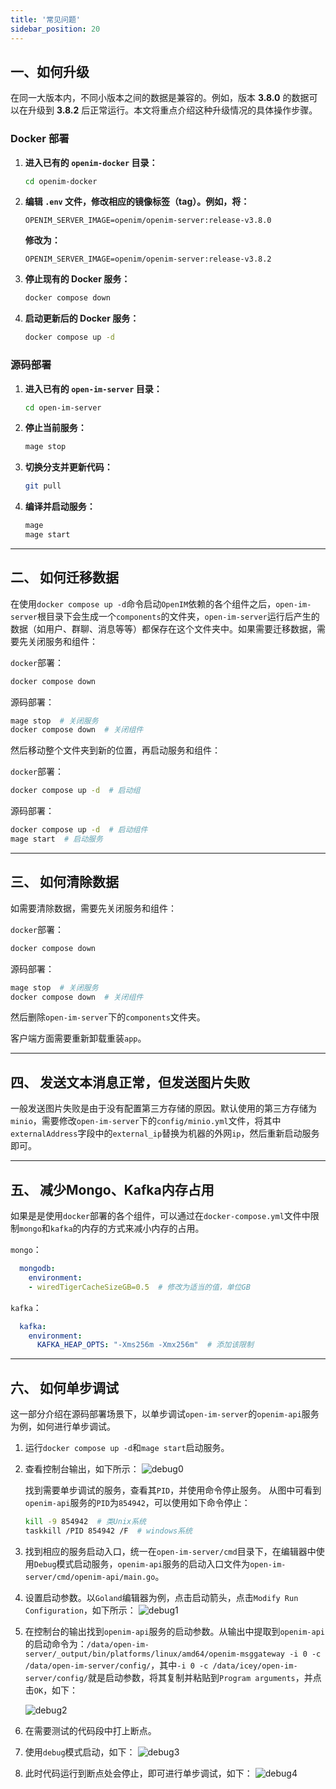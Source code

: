 ```yaml
---
title: '常见问题'
sidebar_position: 20
---
```


## 一、如何升级

在同一大版本内，不同小版本之间的数据是兼容的。例如，版本 **3.8.0** 的数据可以在升级到 **3.8.2** 后正常运行。本文将重点介绍这种升级情况的具体操作步骤。

### Docker 部署

1. **进入已有的 `openim-docker` 目录：**
    ```bash
    cd openim-docker
    ```

2. **编辑 `.env` 文件，修改相应的镜像标签（tag）。例如，将：**
    ```env
    OPENIM_SERVER_IMAGE=openim/openim-server:release-v3.8.0
    ```
    **修改为：**
    ```env
    OPENIM_SERVER_IMAGE=openim/openim-server:release-v3.8.2
    ```

3. **停止现有的 Docker 服务：**
    ```bash
    docker compose down
    ```

4. **启动更新后的 Docker 服务：**
    ```bash
    docker compose up -d
    ```

### 源码部署

1. **进入已有的 `open-im-server` 目录：**
   
    ```bash
    cd open-im-server
    ```
    
2. **停止当前服务：**
    ```bash
    mage stop
    ```

3. **切换分支并更新代码：**
    ```bash
    git pull
    ```

4. **编译并启动服务：**
    ```bash
    mage
    mage start
    ```


---
## 二、 如何迁移数据

在使用`docker compose up -d`命令启动`OpenIM`依赖的各个组件之后，`open-im-server`根目录下会生成一个`components`的文件夹，`open-im-server`运行后产生的数据（如用户、群聊、消息等等）都保存在这个文件夹中。如果需要迁移数据，需要先关闭服务和组件：

`docker`部署：

```sh
docker compose down
```

源码部署：

```sh
mage stop  # 关闭服务
docker compose down  # 关闭组件
```

然后移动整个文件夹到新的位置，再启动服务和组件：

`docker`部署：

```sh
docker compose up -d  # 启动组
```

源码部署：

```sh
docker compose up -d  # 启动组件
mage start  # 启动服务
```

---
## 三、 如何清除数据

如需要清除数据，需要先关闭服务和组件：

`docker`部署：

```sh
docker compose down
```

源码部署：

```sh
mage stop  # 关闭服务
docker compose down  # 关闭组件
```

然后删除`open-im-server`下的`components`文件夹。

客户端方面需要重新卸载重装`app`。

---
## 四、 发送文本消息正常，但发送图片失败

一般发送图片失败是由于没有配置第三方存储的原因。默认使用的第三方存储为`minio`，需要修改`open-im-server`下的`config/minio.yml`文件，将其中`externalAddress`字段中的`external_ip`替换为机器的外网`ip`，然后重新启动服务即可。

---

## 五、 减少Mongo、Kafka内存占用

如果是是使用`docker`部署的各个组件，可以通过在`docker-compose.yml`文件中限制`mongo`和`kafka`的内存的方式来减小内存的占用。

`mongo`：

```yml
  mongodb:
    environment:
    - wiredTigerCacheSizeGB=0.5  # 修改为适当的值，单位GB
```

`kafka`：

```yml
  kafka:
    environment:
      KAFKA_HEAP_OPTS: "-Xms256m -Xmx256m"  # 添加该限制
```

---

## 六、 如何单步调试

这一部分介绍在源码部署场景下，以单步调试`open-im-server`的`openim-api`服务为例，如何进行单步调试。

1. 运行`docker compose up -d`和`mage start`启动服务。

2. 查看控制台输出，如下所示：
   ![debug0](faq.assets/debug0.png)

   找到需要单步调试的服务，查看其`PID`，并使用命令停止服务。
   从图中可看到`openim-api`服务的`PID`为`854942`，可以使用如下命令停止：

   ```sh
   kill -9 854942  # 类Unix系统
   taskkill /PID 854942 /F  # windows系统
   ```

3. 找到相应的服务启动入口，统一在`open-im-server/cmd`目录下，在编辑器中使用`Debug`模式启动服务，`openim-api`服务的启动入口文件为`open-im-server/cmd/openim-api/main.go`。

4. 设置启动参数。以`Goland`编辑器为例，点击启动箭头，点击`Modify Run Configuration`，如下所示：
   ![debug1](faq.assets/debug1.png)

5. 在控制台的输出找到`openim-api`服务的启动参数。从输出中提取到`openim-api`的启动命令为：`/data/open-im-server/_output/bin/platforms/linux/amd64/openim-msggateway -i 0 -c /data/open-im-server/config/`，其中`-i 0 -c /data/icey/open-im-server/config/`就是启动参数，将其复制并粘贴到`Program arguments`，并点击`OK`，如下：

   ![debug2](faq.assets/debug2.png)

6. 在需要测试的代码段中打上断点。

7. 使用`debug`模式启动，如下：
   ![debug3](faq.assets/debug3.png)

8. 此时代码运行到断点处会停止，即可进行单步调试，如下：
   ![debug4](faq.assets/debug4.png)
